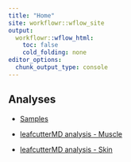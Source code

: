 ```yaml
---
title: "Home"
site: workflowr::wflow_site
output:
  workflowr::wflow_html:
    toc: false
    cold_folding: none
editor_options:
  chunk_output_type: console
---
```





## Analyses

- [Samples](sample_analysis.html)

- [leafcutterMD analysis - Muscle](leafcutterMD_muscle_20220808.html)
- [leafcutterMD analysis - Skin](leafcutterMD_skin_20220808.html)
